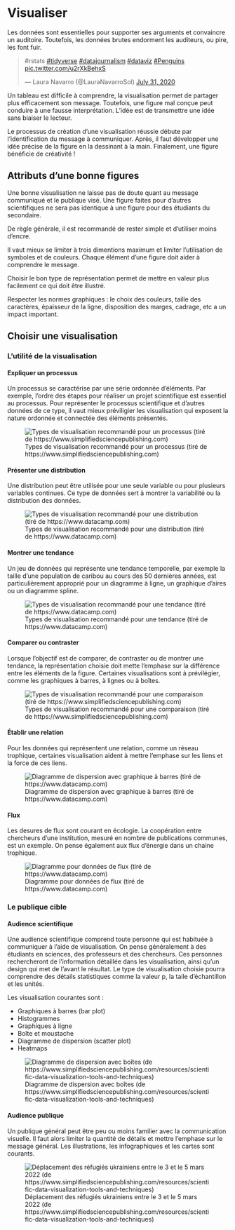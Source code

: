 # Visualiser {#sec-targets}

Les données sont essentielles pour supporter ses arguments et convaincre un auditoire. Toutefois, les données brutes endorment les auditeurs, ou pire, les font fuir. 

<blockquote class="twitter-tweet"><p lang="en" dir="ltr" href="https://twitter.com/hashtag/rstats?src=hash&amp;ref_src=twsrc%5Etfw">#rstats</a> <a href="https://twitter.com/hashtag/tidyverse?src=hash&amp;ref_src=twsrc%5Etfw">#tidyverse</a> <a href="https://twitter.com/hashtag/datajournalism?src=hash&amp;ref_src=twsrc%5Etfw">#datajournalism</a> <a href="https://twitter.com/hashtag/dataviz?src=hash&amp;ref_src=twsrc%5Etfw">#dataviz</a> <a href="https://twitter.com/hashtag/Penguins?src=hash&amp;ref_src=twsrc%5Etfw">#Penguins</a> <a href="https://t.co/u2rXkBehxS">pic.twitter.com/u2rXkBehxS</a></p>&mdash; Laura Navarro (@LauraNavarroSol) <a href="https://twitter.com/LauraNavarroSol/status/1289216490307063814?ref_src=twsrc%5Etfw">July 31, 2020</a></blockquote> <script async src="https://platform.twitter.com/widgets.js" charset="utf-8"></script>

Un tableau est difficile à comprendre, la visualisation permet de partager plus efficacement son message. Toutefois, une figure mal conçue peut conduire à une fausse interprétation. L'idée est de transmettre une idée sans biaiser le lecteur.

Le processus de création d'une visualisation réussie débute par l'identification du message à communiquer. Après, il faut développer une idée précise de la figure en la dessinant à la main. Finalement, une figure bénéficie de créativité !

## Attributs d'une bonne figures

Une bonne visualisation ne laisse pas de doute quant au message communiqué et le publique visé. Une figure faites pour d'autres scientifiques ne sera pas identique à une figure pour des étudiants du secondaire.

De règle générale, il est recommandé de rester simple et d'utiliser moins d'encre.

Il vaut mieux se limiter à trois dimentions maximum et limiter l'utilisation de symboles et de couleurs. Chaque élément d'une figure doit aider à comprendre le message.

Choisir le bon type de représentation permet de mettre en valeur plus facilement ce qui doit être illustré.

Respecter les normes graphiques : le choix des couleurs, taille des caractères, épaisseur de la ligne, disposition des marges, cadrage, etc a un impact important.

## Choisir une visualisation

### L'utilité de la visualisation

#### Expliquer un processus

Un processus se caractérise par une série ordonnée d'éléments. Par exemple, l'ordre des étapes pour réaliser un projet scientifique est essentiel au processus. Pour représenter le processus scientifique et d'autres données de ce type, il vaut mieux préviligier les visualisation qui exposent la nature ordonnée et connectée des éléments présentés. 

![Types de visualisation recommandé pour un processus (tiré de https://www.simplifiedsciencepublishing.com)](assets/img/viz_process.png)

#### Présenter une distribution

Une distribution peut être utilisée pour une seule variable ou pour plusieurs variables continues. Ce type de données sert à montrer la variabilité ou la distribution des données.

![Types de visualisation recommandé pour une distribution (tiré de https://www.datacamp.com)](assets/img/viz_distribution.png)

#### Montrer une tendance

Un jeu de données qui représente une tendance temporelle, par exemple la taille d'une population de caribou au cours des 50 dernières années, est particulièrement approprié pour un diagramme à ligne, un graphique d'aires ou un diagramme spline.

![Types de visualisation recommandé pour une tendance (tiré de https://www.datacamp.com)](assets/img/viz_tendance.png)

#### Comparer ou contraster

Lorsque l'objectif est de comparer, de contraster ou de montrer une tendance, la représentation choisie doit mette l'emphase sur la différence entre les éléments de la figure. Certaines visualisations sont à prévilégier, comme les graphiques à barres, à lignes ou à boîtes.

![Types de visualisation recommandé pour une comparaison (tiré de https://www.simplifiedsciencepublishing.com)](assets/img/viz_comparaison.png)

#### Établir une relation

Pour les données qui représentent une relation, comme un réseau trophique, certaines visualisation aident à mettre l'emphase sur les liens et la force de ces liens.

![Diagramme de dispersion avec graphique à barres  (tiré de https://www.datacamp.com)](assets/img/viz_relations.png)

#### Flux

Les desures de flux sont courant en écologie. La coopération entre chercheurs d'une institution, mesuré en nombre de publications communes, est un exemple. On pense également aux flux d'énergie dans un chaine trophique.

![Diagramme pour données de flux (tiré de https://www.datacamp.com)](assets/img/viz_flux.png)

### Le publique cible

#### Audience scientifique

Une audience scientifique comprend toute personne qui est habituée à communiquer à l'aide de visualisation. On pense généralement à des étudiants en sciences, des professeurs et des chercheurs. Ces personnes rechercheront de l'information détaillée dans les visualisation, ainsi qu'un design qui met de l'avant le résultat. Le type de visualisation choisie pourra comprendre des détails statistiques comme la valeur p, la taile d'échantillon et les unités. 

Les visualisation courantes sont :

- Graphiques à barres (bar plot)
- Histogrammes
- Graphiques à ligne
- Boîte et moustache
- Diagramme de dispersion (scatter plot)
- Heatmaps

![Diagramme de dispersion avec boîtes (de https://www.simplifiedsciencepublishing.com/resources/scientific-data-visualization-tools-and-techniques)](assets/img/viz_scientifique.png)


#### Audience publique 

Un publique général peut être peu ou moins familier avec la communication visuelle. Il faut alors limiter la quantité de détails et mettre l'emphase sur le message général. Les illustrations, les infographiques et les cartes sont courants.

![Déplacement des réfugiés ukrainiens entre le 3 et le 5 mars 2022 (de https://www.simplifiedsciencepublishing.com/resources/scientific-data-visualization-tools-and-techniques)](assets/img/viz_carte.png)
